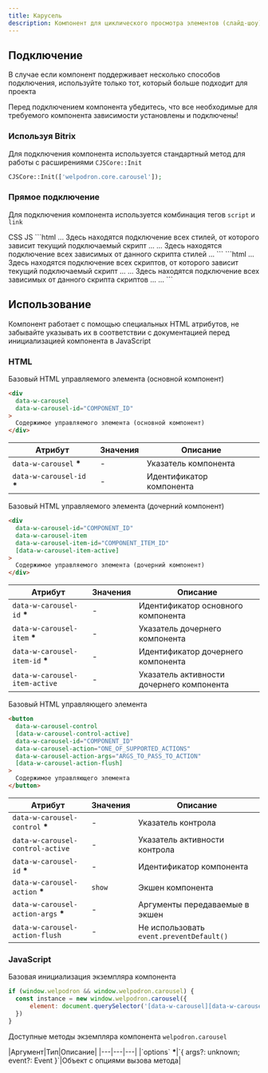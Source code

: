 ```yaml
---
title: Карусель
description: Компонент для циклического просмотра элементов (слайд-шоу)
---
```


<CarouselPreview/>

## Подключение 

В случае если компонент поддерживает несколько способов подключения, используйте только тот, который больше подходит для проекта

<Alert>
  Перед подключением компонента убедитесь, что все необходимые для требуемого компонента зависимости установлены и подключены!
</Alert>

### Используя Bitrix 

Для подключения компонента используется стандартный метод для работы с расширениями `CJSCore::Init` 

```php
CJSCore::Init(['welpodron.core.carousel']);
```

### Прямое подключение

Для подключения компонента используется комбинация тегов `script` и `link` 

<Tabs activeItemIdDefault="CSS">
<TabsControls>
    <TabsControl itemId="CSS">CSS</TabsControl>
    <TabsControl itemId="JS">JS</TabsControl>
</TabsControls>
<TabsItem itemId="CSS">
    ```html
    ...
    Здесь находятся подключение всех стилей, от которого зависит текущий подключаемый скрипт
    ...
    <link rel="stylesheet" href="Путь к локально размещенному файлу стилей компонента">
    ...
    Здесь находятся подключение всех зависимых от данного скрипта стилей
    ...
    </head>
    ```
</TabsItem>
<TabsItem itemId="JS">
    ```html
    ...
    Здесь находятся подключение всех скриптов, от которого зависит текущий подключаемый скрипт
    ...
    <script src="Путь к локально размещенному файлу скрипта компонента"></script>
    ...
    Здесь находятся подключение всех зависимых от данного скрипта скриптов
    ...
    </body>
    ...
    ```
</TabsItem>
</Tabs>

## Использование

Компонент работает с помощью специальных HTML атрибутов, не забывайте указывать их в соответствии с документацией перед инициализацией компонента в JavaScript

### HTML

Базовый HTML управляемого элемента (основной компонент)

```html /COMPONENT_ID/#gci
<div 
  data-w-carousel
  data-w-carousel-id="COMPONENT_ID"
>
  Содержимое управляемого элемента (основной компонент)
</div>
```
|Атрибут|Значения|Описание|
|---|---|---|
|`data-w-carousel` <b className="text-red-500">*</b>|-|Указатель компонента|
|`data-w-carousel-id` <b className="text-red-500">*</b>|-|Идентификатор компонента|

Базовый HTML управляемого элемента (дочерний компонент)

```html /COMPONENT_ID/#gci /COMPONENT_ITEM_ID/#gci
<div 
  data-w-carousel-id="COMPONENT_ID"
  data-w-carousel-item
  data-w-carousel-item-id="COMPONENT_ITEM_ID"
  [data-w-carousel-item-active]
>
  Содержимое управляемого элемента (дочерний компонент)
</div>
```
|Атрибут|Значения|Описание|
|---|---|---|
|`data-w-carousel-id` <b className="text-red-500">*</b>|-|Идентификатор основного компонента|
|`data-w-carousel-item` <b className="text-red-500">*</b>|-|Указатель дочернего компонента|
|`data-w-carousel-item-id` <b className="text-red-500">*</b>|-|Идентификатор дочернего компонента|
|`data-w-carousel-item-active`|-|Указатель активности дочернего компонента|

Базовый HTML управляющего элемента

```html /COMPONENT_ID/#gci /ONE_OF_SUPPORTED_ACTIONS/#gci /ARGS_TO_PASS_TO_ACTION/#gci
<button 
  data-w-carousel-control
  [data-w-carousel-control-active]
  data-w-carousel-id="COMPONENT_ID"
  data-w-carousel-action="ONE_OF_SUPPORTED_ACTIONS"
  data-w-carousel-action-args="ARGS_TO_PASS_TO_ACTION"
  [data-w-carousel-action-flush]
>
  Содержимое управляющего элемента
</button>
```
|Атрибут|Значения|Описание|
|---|---|---|
|`data-w-carousel-control` <b className="text-red-500">*</b>|-|Указатель контрола|
|`data-w-carousel-control-active`|-|Указатель активности контрола|
|`data-w-carousel-id` <b className="text-red-500">*</b>|-|Идентификатор компонента|
|`data-w-carousel-action` <b className="text-red-500">*</b>|`show`|Экшен компонента|
|`data-w-carousel-action-args` <b className="text-red-500">*</b>|-|Аргументы передаваемые в экшен|
|`data-w-carousel-action-flush`|-|Не использовать `event.preventDefault()`|

### JavaScript

Базовая инициализация экземпляра компонента

```js /COMPONENT_ID/#gci
if (window.welpodron && window.welpodron.carousel) {
  const instance = new window.welpodron.carousel({
      element: document.querySelector('[data-w-carousel][data-w-carousel-id="COMPONENT_ID"]');
  })
}
```
Доступные методы экземпляра компонента `welpodron.carousel`

<Method isAsync={true} name="show(options)" description="Переключение компонента в видимое состояние">
|Аргумент|Тип|Описание|
|---|---|---|
|`options` <b className="text-red-500">*</b>|`{ args?: unknown; event?: Event }`|Объект с опциями вызова метода|
</Method>